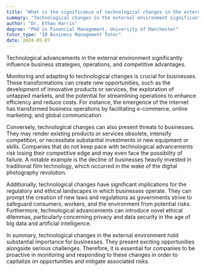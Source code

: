 ```yaml
---
title: "What is the significance of technological changes in the external environment?"
summary: "Technological changes in the external environment significantly impact business strategies, operations, and competitive advantage."
author: "Dr. Ethan Harris"
degree: "PhD in Financial Management, University of Manchester"
tutor_type: "IB Business Management Tutor"
date: 2024-05-07
---
```


Technological advancements in the external environment significantly influence business strategies, operations, and competitive advantages.

Monitoring and adapting to technological changes is crucial for businesses. These transformations can create new opportunities, such as the development of innovative products or services, the exploration of untapped markets, and the potential for streamlining operations to enhance efficiency and reduce costs. For instance, the emergence of the internet has transformed business operations by facilitating e-commerce, online marketing, and global communication.

Conversely, technological changes can also present threats to businesses. They may render existing products or services obsolete, intensify competition, or necessitate substantial investments in new equipment or skills. Companies that do not keep pace with technological advancements risk losing their competitive edge and may even face the possibility of failure. A notable example is the decline of businesses heavily invested in traditional film technology, which occurred in the wake of the digital photography revolution.

Additionally, technological changes have significant implications for the regulatory and ethical landscapes in which businesses operate. They can prompt the creation of new laws and regulations as governments strive to safeguard consumers, workers, and the environment from potential risks. Furthermore, technological advancements can introduce novel ethical dilemmas, particularly concerning privacy and data security in the age of big data and artificial intelligence.

In summary, technological changes in the external environment hold substantial importance for businesses. They present exciting opportunities alongside serious challenges. Therefore, it is essential for companies to be proactive in monitoring and responding to these changes in order to capitalize on opportunities and mitigate associated risks.
    